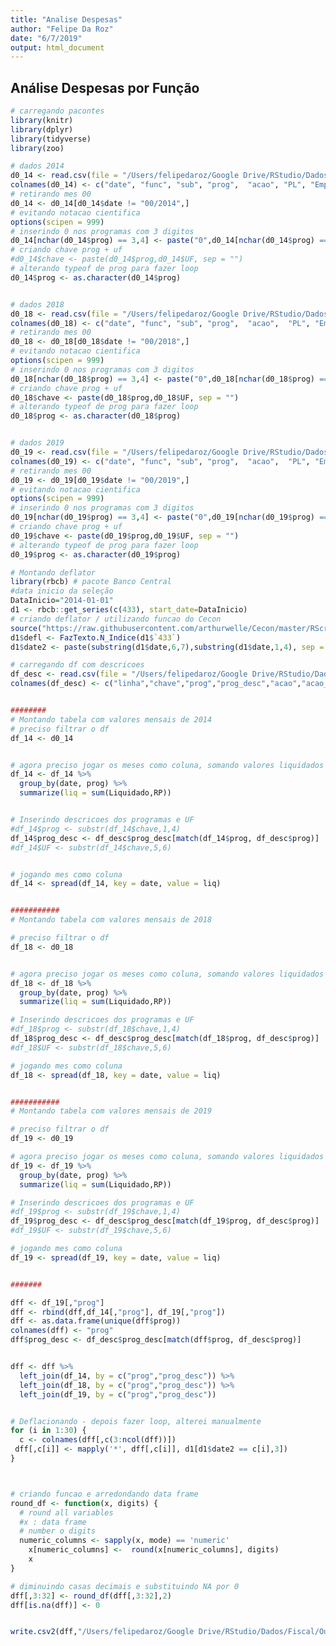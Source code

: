 ```yaml
---
title: "Analise Despesas"
author: "Felipe Da Roz"
date: "6/7/2019"
output: html_document
---
```


## Análise Despesas por Função

```r

# carregando pacontes
library(knitr) 
library(dplyr) 
library(tidyverse)
library(zoo)

# dados 2014
d0_14 <- read.csv(file = "/Users/felipedaroz/Google Drive/RStudio/Dados/Fiscal/2014_PAC.csv", header = TRUE, sep = ",")
colnames(d0_14) <- c("date", "func", "sub", "prog",  "acao", "PL", "Empenhado", "Liquidado","RP")
# retirando mes 00
d0_14 <- d0_14[d0_14$date != "00/2014",]
# evitando notacao cientifica
options(scipen = 999)
# inserindo 0 nos programas com 3 digitos
d0_14[nchar(d0_14$prog) == 3,4] <- paste("0",d0_14[nchar(d0_14$prog) == 3,4], sep = "")
# criando chave prog + uf
#d0_14$chave <- paste(d0_14$prog,d0_14$UF, sep = "")
# alterando typeof de prog para fazer loop
d0_14$prog <- as.character(d0_14$prog)


# dados 2018
d0_18 <- read.csv(file = "/Users/felipedaroz/Google Drive/RStudio/Dados/Fiscal/2018_PAC.csv", header = TRUE, sep = ",")
colnames(d0_18) <- c("date", "func", "sub", "prog",  "acao",  "PL", "Empenhado", "Liquidado","RP")
# retirando mes 00
d0_18 <- d0_18[d0_18$date != "00/2018",]
# evitando notacao cientifica
options(scipen = 999)
# inserindo 0 nos programas com 3 digitos
d0_18[nchar(d0_18$prog) == 3,4] <- paste("0",d0_18[nchar(d0_18$prog) == 3,4], sep = "")
# criando chave prog + uf
d0_18$chave <- paste(d0_18$prog,d0_18$UF, sep = "")
# alterando typeof de prog para fazer loop
d0_18$prog <- as.character(d0_18$prog)


# dados 2019
d0_19 <- read.csv(file = "/Users/felipedaroz/Google Drive/RStudio/Dados/Fiscal/2019_PAC.csv", header = TRUE, sep = ",")
colnames(d0_19) <- c("date", "func", "sub", "prog",  "acao",  "PL", "Empenhado", "Liquidado","RP")
# retirando mes 00
d0_19 <- d0_19[d0_19$date != "00/2019",]
# evitando notacao cientifica
options(scipen = 999)
# inserindo 0 nos programas com 3 digitos
d0_19[nchar(d0_19$prog) == 3,4] <- paste("0",d0_19[nchar(d0_19$prog) == 3,4], sep = "")
# criando chave prog + uf
d0_19$chave <- paste(d0_19$prog,d0_19$UF, sep = "")
# alterando typeof de prog para fazer loop
d0_19$prog <- as.character(d0_19$prog)

# Montando deflator
library(rbcb) # pacote Banco Central
#data inicio da seleção
DataInicio="2014-01-01"
d1 <- rbcb::get_series(c(433), start_date=DataInicio)
# criando deflator / utilizando funcao do Cecon
source("https://raw.githubusercontent.com/arthurwelle/Cecon/master/RScripts")
d1$defl <- FazTexto.N_Indice(d1$`433`)
d1$date2 <- paste(substring(d1$date,6,7),substring(d1$date,1,4), sep = "/")

# carregando df com descricoes
df_desc <- read.csv(file = "/Users/felipedaroz/Google Drive/RStudio/Dados/Fiscal/desc.csv", header = TRUE, sep = ",", dec = ",")
colnames(df_desc) <- c("linha","chave","prog","prog_desc","acao","acao_desc")


########
# Montando tabela com valores mensais de 2014
# preciso filtrar o df 
df_14 <- d0_14


# agora preciso jogar os meses como coluna, somando valores liquidados por programa + UF
df_14 <- df_14 %>%
  group_by(date, prog) %>%
  summarize(liq = sum(Liquidado,RP))


# Inserindo descricoes dos programas e UF
#df_14$prog <- substr(df_14$chave,1,4)
df_14$prog_desc <- df_desc$prog_desc[match(df_14$prog, df_desc$prog)]
#df_14$UF <- substr(df_14$chave,5,6)


# jogando mes como coluna
df_14 <- spread(df_14, key = date, value = liq)


###########
# Montando tabela com valores mensais de 2018

# preciso filtrar o df 
df_18 <- d0_18


# agora preciso jogar os meses como coluna, somando valores liquidados por programa + UF
df_18 <- df_18 %>%
  group_by(date, prog) %>%
  summarize(liq = sum(Liquidado,RP))

# Inserindo descricoes dos programas e UF
#df_18$prog <- substr(df_18$chave,1,4)
df_18$prog_desc <- df_desc$prog_desc[match(df_18$prog, df_desc$prog)]
#df_18$UF <- substr(df_18$chave,5,6)

# jogando mes como coluna
df_18 <- spread(df_18, key = date, value = liq)


###########
# Montando tabela com valores mensais de 2019

# preciso filtrar o df 
df_19 <- d0_19

# agora preciso jogar os meses como coluna, somando valores liquidados por acao + programa
df_19 <- df_19 %>%
  group_by(date, prog) %>%
  summarize(liq = sum(Liquidado,RP))

# Inserindo descricoes dos programas e UF
#df_19$prog <- substr(df_19$chave,1,4)
df_19$prog_desc <- df_desc$prog_desc[match(df_19$prog, df_desc$prog)]
#df_19$UF <- substr(df_19$chave,5,6)

# jogando mes como coluna
df_19 <- spread(df_19, key = date, value = liq)


#######

dff <- df_19[,"prog"]
dff <- rbind(dff,df_14[,"prog"], df_19[,"prog"])
dff <- as.data.frame(unique(dff$prog))
colnames(dff) <- "prog"
dff$prog_desc <- df_desc$prog_desc[match(dff$prog, df_desc$prog)]


dff <- dff %>%
  left_join(df_14, by = c("prog","prog_desc")) %>%
  left_join(df_18, by = c("prog","prog_desc")) %>%
  left_join(df_19, by = c("prog","prog_desc")) 


# Deflacionando - depois fazer loop, alterei manualmente
for (i in 1:30) {
  c <- colnames(dff[,c(3:ncol(dff))])
 dff[,c[i]] <- mapply('*', dff[,c[i]], d1[d1$date2 == c[i],3])
}



# criando funcao e arredondando data frame
round_df <- function(x, digits) {
  # round all variables
  #x : data frame
  # number o digits
  numeric_columns <- sapply(x, mode) == 'numeric'
    x[numeric_columns] <-  round(x[numeric_columns], digits)
    x
}

# diminuindo casas decimais e substituindo NA por 0
dff[,3:32] <- round_df(dff[,3:32],2)
dff[is.na(dff)] <- 0 


write.csv2(dff,"/Users/felipedaroz/Google Drive/RStudio/Dados/Fiscal/Output/despesas_PAC.csv")


```






